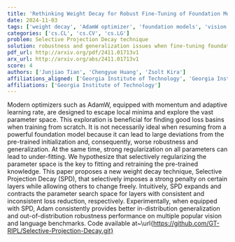 ```yaml
---
title: 'Rethinking Weight Decay for Robust Fine-Tuning of Foundation Models'
date: 2024-11-03
tags: ['weight decay', 'AdamW optimizer', 'foundation models', 'vision benchmarks', 'regularization techniques', 'out-of-distribution robustness', 'language benchmarks', 'in-distribution generalization', 'parameter space exploration']
categories: ['cs.CL', 'cs.CV', 'cs.LG']
problem: Selective Projection Decay technique
solution: robustness and generalization issues when fine-tuning foundation models
pdf_url: http://arxiv.org/pdf/2411.01713v1
arx_url: http://arxiv.org/abs/2411.01713v1
score: 4
authors: ['Junjiao Tian', 'Chengyue Huang', 'Zsolt Kira']
affiliations_aligned: ['Georgia Institute of Technology', 'Georgia Institute of Technology', 'Georgia Institute of Technology']
affiliations: ['Georgia Institute of Technology']
---
```



Modern optimizers such as AdamW, equipped with momentum and adaptive learning rate, are designed to escape local minima and explore the vast parameter space. This exploration is beneficial for finding good loss basins when training from scratch. It is not necessarily ideal when resuming from a powerful foundation model because it can lead to large deviations from the pre-trained initialization and, consequently, worse robustness and generalization. At the same time, strong regularization on all parameters can lead to under-fitting. We hypothesize that selectively regularizing the parameter space is the key to fitting and retraining the pre-trained knowledge. This paper proposes a new weight decay technique, Selective Projection Decay (SPD), that selectively imposes a strong penalty on certain layers while allowing others to change freely. Intuitively, SPD expands and contracts the parameter search space for layers with consistent and inconsistent loss reduction, respectively. Experimentally, when equipped with SPD, Adam consistently provides better in-distribution generalization and out-of-distribution robustness performance on multiple popular vision and language benchmarks. Code available at~\url{https://github.com/GT-RIPL/Selective-Projection-Decay.git}